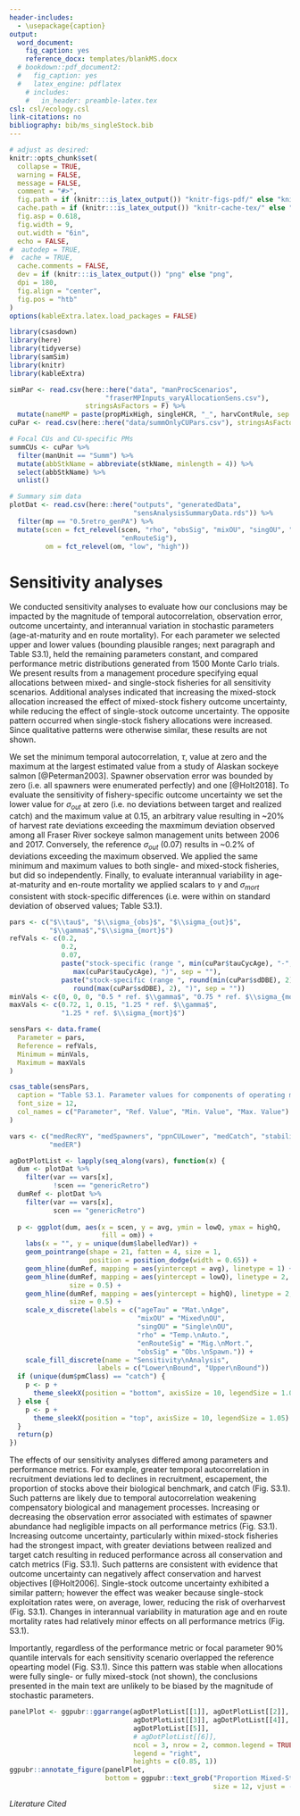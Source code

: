```yaml
---
header-includes:
  - \usepackage{caption}
output:
  word_document:
    fig_caption: yes
    reference_docx: templates/blankMS.docx
  # bookdown::pdf_document2:
  #   fig_caption: yes
  #   latex_engine: pdflatex
    # includes:
    #   in_header: preamble-latex.tex
csl: csl/ecology.csl
link-citations: no
bibliography: bib/ms_singleStock.bib
---
```


```r
# adjust as desired:
knitr::opts_chunk$set(
  collapse = TRUE,
  warning = FALSE,
  message = FALSE,
  comment = "#>",
  fig.path = if (knitr:::is_latex_output()) "knitr-figs-pdf/" else "knitr-figs-docx/",
  cache.path = if (knitr:::is_latex_output()) "knitr-cache-tex/" else "knitr-cache-docx/",
  fig.asp = 0.618,
  fig.width = 9,
  out.width = "6in",
  echo = FALSE,
#  autodep = TRUE,
#  cache = TRUE,
  cache.comments = FALSE,
  dev = if (knitr:::is_latex_output()) "png" else "png",
  dpi = 180,
  fig.align = "center",
  fig.pos = "htb"
)
options(kableExtra.latex.load_packages = FALSE)
```


```r
library(csasdown)
library(here)
library(tidyverse)
library(samSim)
library(knitr)
library(kableExtra)

simPar <- read.csv(here::here("data", "manProcScenarios",
                        "fraserMPInputs_varyAllocationSens.csv"), 
                   stringsAsFactors = F) %>% 
  mutate(nameMP = paste(propMixHigh, singleHCR, "_", harvContRule, sep = ""))
cuPar <- read.csv(here::here("data/summOnlyCUPars.csv"), stringsAsFactors = F)

# Focal CUs and CU-specific PMs
summCUs <- cuPar %>% 
  filter(manUnit == "Summ") %>% 
  mutate(abbStkName = abbreviate(stkName, minlength = 4)) %>% 
  select(abbStkName) %>% 
  unlist()

# Summary sim data
plotDat <- read.csv(here::here("outputs", "generatedData", 
                               "sensAnalysisSummaryData.rds")) %>% 
  filter(mp == "0.5retro_genPA") %>% 
  mutate(scen = fct_relevel(scen, "rho", "obsSig", "mixOU", "singOU", "ageTau",
                            "enRouteSig"),
         om = fct_relevel(om, "low", "high"))
```


# Sensitivity analyses 

We conducted sensitivity analyses to evaluate how our conclusions may be impacted by the magnitude of temporal autocorrelation, observation error, outcome uncertainty, and interannual variation in stochastic parameters (age-at-maturity and en route mortality). For each parameter we selected upper and lower values (bounding plausible ranges; next paragraph and Table S3.1), held the remaining parameters constant, and compared performance metric distributions generated from 1500 Monte Carlo trials. We present results from a management procedure specifying equal allocations between mixed- and single-stock fisheries for all sensitivity scenarios. Additional analyses indicated that increasing the mixed-stock allocation increased the effect of mixed-stock fishery outcome uncertainty, while reducing the effect of single-stock outcome uncertainty. The opposite pattern occurred when single-stock fishery allocations were increased. Since qualitative patterns were otherwise similar, these results are not shown.

We set the minimum temporal autocorrelation, $\tau$, value at zero and the maximum at the largest estimated value from a study of Alaskan sockeye salmon [@Peterman2003]. Spawner observation error was bounded by zero (i.e. all spawners were enumerated perfectly) and one [@Holt2018]. To evaluate the sensitivity of fishery-specific outcome uncertainty we set the lower value for $\sigma_{out}$ at zero (i.e. no deviations between target and realized catch) and the maximum value at 0.15, an arbitrary value resulting in ~20% of harvest rate deviations exceeding the maxmimum deviation observed among all Fraser River sockeye salmon management units between 2006 and 2017. Conversely, the reference $\sigma_{out}$ (0.07) results in ~0.2% of deviations exceeding the maximum observed. We applied the same minimum and maximum values to both single- and mixed-stock fisheries, but did so independently. Finally, to evaluate interannual variability in age-at-maturity and en-route mortality we applied scalars to $\gamma$ and $\sigma_{mort}$ consistent with stock-specific differences (i.e. were within on standard deviation of observed values; Table S3.1). 

```r
pars <- c("$\\tau$", "$\\sigma_{obs}$", "$\\sigma_{out}$",
          "$\\gamma$","$\\sigma_{mort}$") 
refVals <- c(0.2,
             0.2,
             0.07,
             paste("stock-specific (range ", min(cuPar$tauCycAge), "-",
                max(cuPar$tauCycAge), ")", sep = ""),
             paste("stock-specific (range ", round(min(cuPar$sdDBE), 2), "-",
                round(max(cuPar$sdDBE), 2), ")", sep = ""))
minVals <- c(0, 0, 0, "0.5 * ref. $\\gamma$", "0.75 * ref. $\\sigma_{mort}$")
maxVals <- c(0.72, 1, 0.15, "1.25 * ref. $\\gamma$", 
             "1.25 * ref. $\\sigma_{mort}$")

sensPars <- data.frame(
  Parameter = pars,
  Reference = refVals,
  Minimum = minVals,
  Maximum = maxVals
)

csas_table(sensPars,
  caption = "Table S3.1. Parameter values for components of operating model and management procedure that were adjusted in sensitivity analyses.",
  font_size = 12,
  col_names = c("Parameter", "Ref. Value", "Min. Value", "Max. Value")
)
```


```r
vars <- c("medRecRY", "medSpawners", "ppnCULower", "medCatch", "stabilityCatch",
          "medER")

agDotPlotList <- lapply(seq_along(vars), function(x) {
  dum <- plotDat %>% 
    filter(var == vars[x],
           !scen == "genericRetro") 
  dumRef <- plotDat %>% 
    filter(var == vars[x],
           scen == "genericRetro")
  
  p <- ggplot(dum, aes(x = scen, y = avg, ymin = lowQ, ymax = highQ,
                       fill = om)) +
    labs(x = "", y = unique(dum$labelledVar)) +
    geom_pointrange(shape = 21, fatten = 4, size = 1,
                    position = position_dodge(width = 0.65)) +
    geom_hline(dumRef, mapping = aes(yintercept = avg), linetype = 1) +
    geom_hline(dumRef, mapping = aes(yintercept = lowQ), linetype = 2, 
               size = 0.5) +
    geom_hline(dumRef, mapping = aes(yintercept = highQ), linetype = 2, 
               size = 0.5) +
    scale_x_discrete(labels = c("ageTau" = "Mat.\nAge",
                                "mixOU" = "Mixed\nOU",
                                "singOU" = "Single\nOU",
                                "rho" = "Temp.\nAuto.",
                                "enRouteSig" = "Mig.\nMort.",
                                "obsSig" = "Obs.\nSpawn.")) +
    scale_fill_discrete(name = "Sensitivity\nAnalysis",
                      labels = c("Lower\nBound", "Upper\nBound"))
  if (unique(dum$pmClass) == "catch") {
    p <- p +
      theme_sleekX(position = "bottom", axisSize = 10, legendSize = 1.05)
  } else {
    p <- p +
      theme_sleekX(position = "top", axisSize = 10, legendSize = 1.05)
  }
  return(p)
})
```

The effects of our sensitivity analyses differed among parameters and performance metrics. For example, greater temporal autocorrelation in recruitment deviations led to declines in recruitment, escapement, the proportion of stocks above their biological benchmark, and catch (Fig. S3.1). Such patterns are likely due to temporal autocorrelation weakening compensatory biological and management processes. Increasing or decreasing the observation error associated with estimates of spawner abundance had negligible impacts on all performance metrics (Fig. S3.1). Increasing outcome uncertainty, particularly within mixed-stock fisheries had the strongest impact, with greater deviations between realized and target catch resulting in reduced performance across all conservation and catch metrics (Fig. S3.1). Such patterns are consistent with evidence that outcome uncertainty can negatively affect conservation and harvest objectives [@Holt2006]. Single-stock outcome uncertainty exhibited a similar pattern; however the effect was weaker because single-stock exploitation rates were, on average, lower, reducing the risk of overharvest (Fig. S3.1). Changes in interannual variability in maturation age and en route mortality rates had relatively minor effects on all performance metrics (Fig. S3.1). 

Importantly, regardless of the performance metric or focal parameter 90% quantile intervals for each sensitivity scenario overlapped the reference opearting model (Fig. S3.1). Since this pattern was stable when allocations were fully single- or fully mixed-stock (not shown), the conclusions presented in the main text are unlikely to be biased by the magnitude of stochastic parameters.

```r
panelPlot <- ggpubr::ggarrange(agDotPlotList[[1]], agDotPlotList[[2]],
                               agDotPlotList[[3]], agDotPlotList[[4]],
                               agDotPlotList[[5]], 
                               # agDotPlotList[[6]],
                               ncol = 3, nrow = 2, common.legend = TRUE,
                               legend = "right",
                               heights = c(0.85, 1))
ggpubr::annotate_figure(panelPlot,
                        bottom = ggpubr::text_grob("Proportion Mixed-Stock TAC",
                                                   size = 12, vjust = -1))
```

_Literature Cited_

